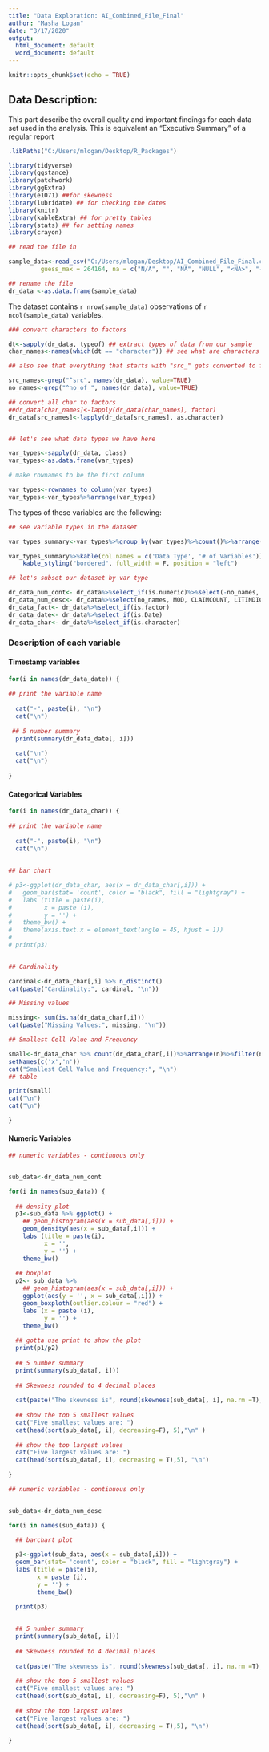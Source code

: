 ```yaml
---
title: "Data Exploration: AI_Combined_File_Final"
author: "Masha Logan"
date: "3/17/2020"
output:
  html_document: default
  word_document: default
---
```


```r
knitr::opts_chunk$set(echo = TRUE)
```

## Data Description: 

This part describe the overall quality and important findings for each data set used in the analysis.  This is equivalent an “Executive Summary” of a regular report


```r

.libPaths("C:/Users/mlogan/Desktop/R_Packages")

library(tidyverse)
library(ggstance)
library(patchwork)
library(ggExtra)
library(e1071) ##for skewness
library(lubridate) ## for checking the dates
library(knitr)
library(kableExtra) ## for pretty tables
library(stats) ## for setting names
library(crayon)

```


```r
## read the file in 

sample_data<-read_csv("C:/Users/mlogan/Desktop/AI_Combined_File_Final.csv", 
         guess_max = 264164, na = c("N/A", "", "NA", "NULL", "<NA>", "-"))

## rename the file
dr_data <-as.data.frame(sample_data)

```

The dataset contains `r nrow(sample_data)` observations of `r ncol(sample_data)` variables.

```r
### convert characters to factors

dt<-sapply(dr_data, typeof) ## extract types of data from our sample
char_names<-names(which(dt == "character")) ## see what are characters

## also see that everything that starts with "src_" gets converted to factor as well

src_names<-grep("^src", names(dr_data), value=TRUE)
no_names<-grep("^no_of_", names(dr_data), value=TRUE)

## convert all char to factors
##dr_data[char_names]<-lapply(dr_data[char_names], factor)
dr_data[src_names]<-lapply(dr_data[src_names], as.character)


## let's see what data types we have here

var_types<-sapply(dr_data, class)
var_types<-as.data.frame(var_types)

# make rownames to be the first column 

var_types<-rownames_to_column(var_types)
var_types<-var_types%>%arrange(var_types)

```

The types of these variables are the following:

```r

## see variable types in the dataset

var_types_summary<-var_types%>%group_by(var_types)%>%count()%>%arrange(n) %>%ungroup

var_types_summary%>%kable(col.names = c('Data Type', '# of Variables')) %>%
    kable_styling("bordered", full_width = F, position = "left")

```


```r
## let's subset our dataset by var type

dr_data_num_cont<- dr_data%>%select_if(is.numeric)%>%select(-no_names, -MOD, -CLAIMCOUNT, LITINDICATOR) ## all contd vars
dr_data_num_desc<- dr_data%>%select(no_names, MOD, CLAIMCOUNT, LITINDICATOR) ## discrete vars
dr_data_fact<- dr_data%>%select_if(is.factor)
dr_data_date<- dr_data%>%select_if(is.Date)
dr_data_char<- dr_data%>%select_if(is.character)

```


### Description of each variable

</p>

#### Timestamp variables
</p>


```r


for(i in names(dr_data_date)) {
  
## print the variable name
  
  cat("-", paste(i), "\n")
  cat("\n")
  
 ## 5 number summary 
  print(summary(dr_data_date[, i])) 
  
  cat("\n")
  cat("\n")
  
}


```


#### Categorical Variables
</p>


```r


for(i in names(dr_data_char)) {
  
## print the variable name
  
  cat("-", paste(i), "\n")
  cat("\n")
  
  
## bar chart

# p3<-ggplot(dr_data_char, aes(x = dr_data_char[,i])) +
#   geom_bar(stat= 'count', color = "black", fill = "lightgray") + 
#   labs (title = paste(i),
#         x = paste (i),
#         y = '') +
#   theme_bw() +
#   theme(axis.text.x = element_text(angle = 45, hjust = 1))
# 
# print(p3)
  

## Cardinality

cardinal<-dr_data_char[,i] %>% n_distinct()
cat(paste("Cardinality:", cardinal, "\n"))

## Missing values

missing<- sum(is.na(dr_data_char[,i]))
cat(paste("Missing Values:", missing, "\n"))

## Smallest Cell Value and Frequency

small<-dr_data_char %>% count(dr_data_char[,i])%>%arrange(n)%>%filter(n == min(n))%>%
setNames(c('x','n'))
cat("Smallest Cell Value and Frequency:", "\n")
## table

print(small)
cat("\n")
cat("\n")

}

```


#### Numeric Variables
</p>

```r

## numeric variables - continuous only


sub_data<-dr_data_num_cont

for(i in names(sub_data)) {
  
  ## density plot
  p1<-sub_data %>% ggplot() + 
    ## geom_histogram(aes(x = sub_data[,i])) +
    geom_density(aes(x = sub_data[,i])) +
    labs (title = paste(i),
          x = '',
          y = '') +
    theme_bw()
  
  ## boxplot
  p2<- sub_data %>% 
    ## geom_histogram(aes(x = sub_data[,i])) +
    ggplot(aes(y = '', x = sub_data[,i])) +
    geom_boxploth(outlier.colour = "red") +
    labs (x = paste (i),
          y = '') +
    theme_bw()
  
  ## gotta use print to show the plot
  print(p1/p2)
  
  ## 5 number summary 
  print(summary(sub_data[, i])) 
  
  ## Skewness rounded to 4 decimal places
  
  cat(paste("The skewness is", round(skewness(sub_data[, i], na.rm =T),4)), "\n")
  
  ## show the top 5 smallest values 
  cat("Five smallest values are: ") 
  cat(head(sort(sub_data[, i], decreasing=F), 5),"\n" )
  
  ## show the top largest values
  cat("Five largest values are: ") 
  cat(head(sort(sub_data[, i], decreasing = T),5), "\n")
  
}
```



```r

## numeric variables - continuous only


sub_data<-dr_data_num_desc

for(i in names(sub_data)) {
  
  ## barchart plot

  p3<-ggplot(sub_data, aes(x = sub_data[,i])) +
  geom_bar(stat= 'count', color = "black", fill = "lightgray") +
  labs (title = paste(i),
        x = paste (i),
        y = '') +
        theme_bw()

  print(p3)
  
  
  ## 5 number summary 
  print(summary(sub_data[, i])) 
  
  ## Skewness rounded to 4 decimal places
  
  cat(paste("The skewness is", round(skewness(sub_data[, i], na.rm =T),4)), "\n")
  
  ## show the top 5 smallest values 
  cat("Five smallest values are: ") 
  cat(head(sort(sub_data[, i], decreasing=F), 5),"\n" )
  
  ## show the top largest values
  cat("Five largest values are: ") 
  cat(head(sort(sub_data[, i], decreasing = T),5), "\n")
  
}
```
